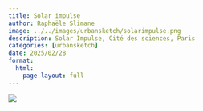 ```yaml
---
title: Solar impulse
author: Raphaële Slimane
image: ../../images/urbansketch/solarimpulse.png
description: Solar Impulse, Cité des sciences, Paris
categories: [urbansketch]
date: 2025/02/28
format:
  html:
    page-layout: full
---
```


![](../../images/urbansketch/solarimpulse.png)

